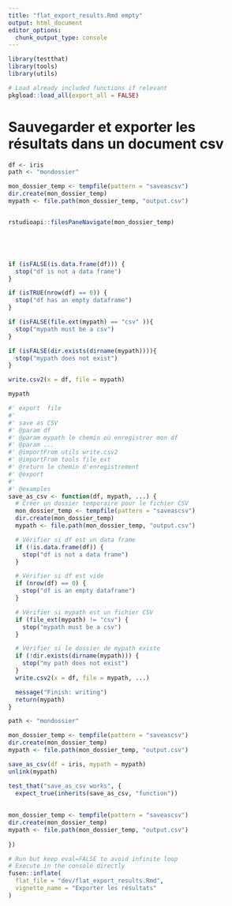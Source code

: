 ```yaml
---
title: "flat_export_results.Rmd empty"
output: html_document
editor_options: 
  chunk_output_type: console
---
```


```r
library(testthat)
library(tools)
library(utils)
```

```r
# Load already included functions if relevant
pkgload::load_all(export_all = FALSE)
```

# Sauvegarder et exporter les résultats dans un document csv





```r


df <- iris
path <- "mondossier"

mon_dossier_temp <- tempfile(pattern = "saveascsv")
dir.create(mon_dossier_temp)
mypath <- file.path(mon_dossier_temp, "output.csv")


rstudioapi::filesPaneNavigate(mon_dossier_temp)





if (isFALSE(is.data.frame(df))) {
  stop("df is not a data frame")
}

if (isTRUE(nrow(df) == 0)) {
  stop("df has an empty dataframe")
}

if (isFALSE(file.ext(mypath) == "csv" )){
  stop("mypath must be a csv")
}

if (isFALSE(dir.exists(dirname(mypath)))){
  stop("mypath does not exist")
}

write.csv2(x = df, file = mypath)

mypath


```

```r
#' export  file
#'
#' save as CSV
#' @param df 
#' @param mypath le chemin où enregistrer mon df
#' @param ... 
#' @importFrom utils write.csv2
#' @importFrom tools file_ext
#' @return le chemin d'enregistrement
#' @export
#'
#' @examples
save_as_csv <- function(df, mypath, ...) {
  # Créer un dossier temporaire pour le fichier CSV
  mon_dossier_temp <- tempfile(pattern = "saveascsv")
  dir.create(mon_dossier_temp)
  mypath <- file.path(mon_dossier_temp, "output.csv")

  # Vérifier si df est un data frame
  if (!is.data.frame(df)) {
    stop("df is not a data frame")
  }

  # Vérifier si df est vide
  if (nrow(df) == 0) {
    stop("df is an empty dataframe")
  }

  # Vérifier si mypath est un fichier CSV
  if (file_ext(mypath) != "csv") {
    stop("mypath must be a csv")
  }

  # Vérifier si le dossier de mypath existe
  if (!dir.exists(dirname(mypath))) {
    stop("my path does not exist")
  }
  write.csv2(x = df, file = mypath, ...)

  message("Finish: writing")
  return(mypath)
}

```

```r

path <- "mondossier"

mon_dossier_temp <- tempfile(pattern = "saveascsv")
dir.create(mon_dossier_temp)
mypath <- file.path(mon_dossier_temp, "output.csv")

save_as_csv(df = iris, mypath = mypath)
unlink(mypath)
```

```r
test_that("save_as_csv works", {
  expect_true(inherits(save_as_csv, "function")) 
  
  
mon_dossier_temp <- tempfile(pattern = "saveascsv")
dir.create(mon_dossier_temp)
mypath <- file.path(mon_dossier_temp, "output.csv")
  
})

```


```r
# Run but keep eval=FALSE to avoid infinite loop
# Execute in the console directly
fusen::inflate(
  flat_file = "dev/flat_export_results.Rmd",
  vignette_name = "Exporter les résultats"
)
```

